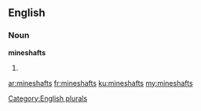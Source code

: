 ==English==

===Noun===
'''mineshafts'''

# {{plural of|[[mineshaft]]}}

[[Category:English plurals]]

[[ar:mineshafts]]
[[fr:mineshafts]]
[[ku:mineshafts]]
[[my:mineshafts]]